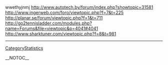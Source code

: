wwethyjnmj http://www.autotech.by/forum/index.php?showtopic=31581 http://www.ingerweb.com/foro/viewtopic.php?f=7&t=225 http://planar.se/forum/viewtopic.php?f=1&t=711 http://go2tennisladder.com/modules.php?name=Forums&file=viewtopic&p=4041#4041 http://www.sharktuner.com/viewtopic.php?f=8&t=981
----
[[CategoryStatistics]]

__NOTOC__